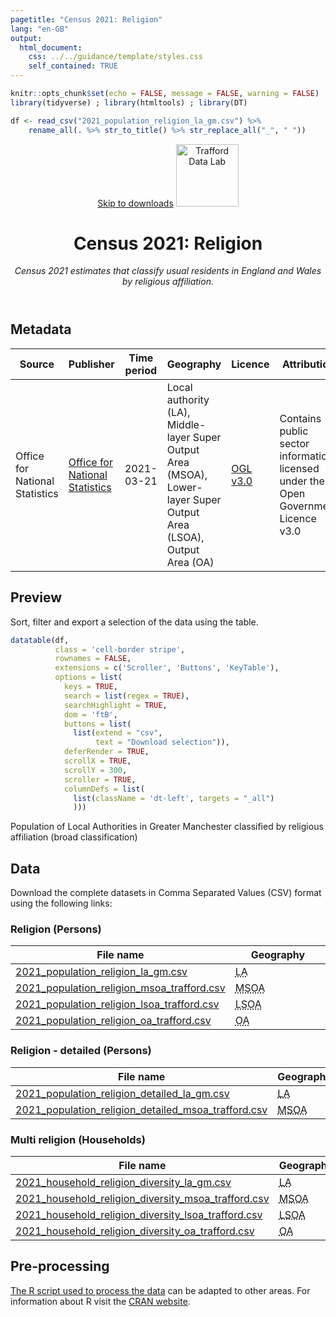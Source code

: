 ```yaml
---
pagetitle: "Census 2021: Religion"
lang: "en-GB"
output:
  html_document:
    css: ../../guidance/template/styles.css
    self_contained: TRUE
---
```


```r
knitr::opts_chunk$set(echo = FALSE, message = FALSE, warning = FALSE)
library(tidyverse) ; library(htmltools) ; library(DT) 

df <- read_csv("2021_population_religion_la_gm.csv") %>%
    rename_all(. %>% str_to_title() %>% str_replace_all("_", " "))
```
<header>
<span id="a11yNav"><a href="#downloads" class="themeBlockDark">Skip to downloads</a></span>
<a href="https://www.trafforddatalab.io/data.html"><img src="https://www.trafforddatalab.io/assets/logo/trafforddatalab_logo.svg" alt="Trafford Data Lab" aria-label="Return to Trafford Data Lab data page" width="100" class="traffordDataLabLogo"/></a>

<h1>Census 2021: Religion</h1>
*Census 2021 estimates that classify usual residents in England and Wales by religious affiliation.*

</header>

<main>
<h2>Metadata</h2>

<table id="metadata" class="table table-condensed">
  <thead>
    <tr class="header">
      <th>Source</th>
      <th>Publisher</th>
      <th>Time period</th>
      <th>Geography</th>
      <th>Licence</th>
      <th>Attribution</th>
      <th>Last updated</th>
    </tr>
  </thead>
  <tr>
    <td>Office for National Statistics</td>
    <td><a href="https://www.ons.gov.uk/census" target="_blank">Office for National Statistics</a></td>
    <td><time datetime="2021-03-21">2021-03-21</time></td>
    <td>Local authority (<abbr>LA<abbr>), Middle-layer Super Output Area (<abbr>MSOA</abbr>), Lower-layer Super Output Area (<abbr>LSOA</abbr>), Output Area (<abbr>OA</abbr>)</td>
    <td><a href="http://www.nationalarchives.gov.uk/doc/open-government-licence/version/3/" target="_blank">OGL v3.0</a></td>
    <td>Contains public sector information licensed under the Open Government Licence v3.0</td>
    <td><time datetime="2022-12-07">2022-12-07</time></td>
  </tr>
</table>

<h2>Preview</h2>
Sort, filter and export a selection of the data using the table.

```r
datatable(df, 
          class = 'cell-border stripe',
          rownames = FALSE, 
          extensions = c('Scroller', 'Buttons', 'KeyTable'),
          options = list(
            keys = TRUE,
            search = list(regex = TRUE),
            searchHighlight = TRUE,
            dom = 'ftB',
            buttons = list(
              list(extend = "csv", 
                   text = "Download selection")),
            deferRender = TRUE,
            scrollX = TRUE,
            scrollY = 300,
            scroller = TRUE,
            columnDefs = list(
              list(className = 'dt-left', targets = "_all")
              )))
```
<div id="tableFooterTitle">Population of Local Authorities in Greater Manchester classified by religious affiliation (broad classification)</div>

<h2>Data</h2>
<span id ="downloads">Download the complete datasets in Comma Separated Values (<abbr>CSV</abbr>) format using the following links:</span>

<h3>Religion (Persons)</h3>
|File name |Geography |
|---|---|
|[2021_population_religion_la_gm.csv](2021_population_religion_la_gm.csv) |<abbr title="Local Authority">LA</abbr> |
|[2021_population_religion_msoa_trafford.csv](2021_population_religion_msoa_trafford.csv) |<abbr title="Middle-layer Super Output Area">MSOA</abbr> |
|[2021_population_religion_lsoa_trafford.csv](2021_population_religion_lsoa_trafford.csv) |<abbr title="Lower-layer Super Output Area">LSOA</abbr> |
|[2021_population_religion_oa_trafford.csv](2021_population_religion_oa_trafford.csv) |<abbr title="Output Area">OA</abbr> |

<h3>Religion - detailed (Persons)</h3>
|File name |Geography |
|---|---|
|[2021_population_religion_detailed_la_gm.csv](2021_population_religion_detailed_la_gm.csv) |<abbr title="Local Authority">LA</abbr> |
|[2021_population_religion_detailed_msoa_trafford.csv](2021_population_religion_detailed_msoa_trafford.csv) |<abbr title="Middle-layer Super Output Area">MSOA</abbr> |

<h3>Multi religion (Households)</h3>
|File name |Geography |
|---|---|
|[2021_household_religion_diversity_la_gm.csv](2021_household_religion_diversity_la_gm.csv) |<abbr title="Local Authority">LA</abbr> |
|[2021_household_religion_diversity_msoa_trafford.csv](2021_household_religion_diversity_msoa_trafford.csv) |<abbr title="Middle-layer Super Output Area">MSOA</abbr> |
|[2021_household_religion_diversity_lsoa_trafford.csv](2021_household_religion_diversity_lsoa_trafford.csv) |<abbr title="Lower-layer Super Output Area">LSOA</abbr> |
|[2021_household_religion_diversity_oa_trafford.csv](2021_household_religion_diversity_oa_trafford.csv) |<abbr title="Output Area">OA</abbr> |

<h2>Pre-processing</h2>
[The R script used to process the data](pre-processing.R) can be adapted to other areas. For information about R visit the <a href="https://cran.r-project.org" target="_blank">CRAN website</a>.

</main>

<script>
  // Fixes to dynamic elements created by DataTables to improve accessibility
  var removeElFn = setInterval(removeElement, 1000);
  
  function removeElement() {
    try {
      var el = document.getElementsByClassName("dataTables_scrollBody")[0].childNodes[0];
      el.removeChild(el.childNodes[0]); // Remove unwanted hidden text element from table - causing accessibility alert as it has no label
      
      el.parentNode.setAttribute('tabindex', '0');  // add attribute allowing keyboard users to access scrollable area
      
      clearInterval(removeElFn);  // cancel any further calls to this function as we have completed all actions
    }
    catch(e) {
      // form element 'el' doesn't exist yet so setInterval will call the function again until it does
    }
  }
</script>